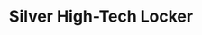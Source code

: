 ---
title: "Silver High-Tech Locker"
meta_title: "Silver High-Tech Locker craft"
description: "Craft de Silver High-Tech Locker"
rank: "s"
draft: false
name: "Silver High-Tech Locker"
recipe_img: "https://wiki.pokexgames.com/images/8/87/Silver_High-Tech_Locker.png"
level: 115
craft_time: 432000
result: 1
value_npc: 1
ingredients:
  - name: "Crypto Diamond Tokens"
    quantity: 2100
    item_img: "https://wiki.pokexgames.com/images/f/f8/Crypto_Diamond_Token.png"
    value_npc: 1
  - name: "Corrupted Poisonous Tails"
    quantity: 100
    item_img: "https://wiki.pokexgames.com/images/a/ab/Corrupted-Poisonous-Tail.gif"
    value_npc: 1
  - name: "Curly Pig Tails"
    quantity: 62
    item_img: "https://wiki.pokexgames.com/images/1/17/Curly_Pig_Tail.png"
    value_npc: 1
  - name: "Petite Leaves"
    quantity: 75
    item_img: "https://wiki.pokexgames.com/images/e/e4/Petite_Leaves.png"
    value_npc: 1
  - name: "Electric Fish Tails"
    quantity: 10
    item_img: "https://wiki.pokexgames.com/images/6/6b/Electric_Fish_Tail.png"
    value_npc: 1
  - name: "Remains of Gears"
    quantity: 10
    item_img: "https://wiki.pokexgames.com/images/6/6b/Remains_Of_Gears.png"
    value_npc: 1
  - name: "Giant Tusks"
    quantity: 3
    item_img: "https://wiki.pokexgames.com/images/a/a2/Giant_Tusk.png"
    value_npc: 1
  - name: "Emperor Tridents"
    quantity: 3
    item_img: "https://wiki.pokexgames.com/images/c/c3/Emperor_Trident.png"
    value_npc: 1
  - name: "Continent Thorns"
    quantity: 3
    item_img: "https://wiki.pokexgames.com/images/1/17/Continent_Thorn.png"
    value_npc: 1
  - name: "Metal Scraps"
    quantity: 185
    item_img: "https://wiki.pokexgames.com/images/b/bb/Metal_Scraps.png"
    value_npc: 1
---